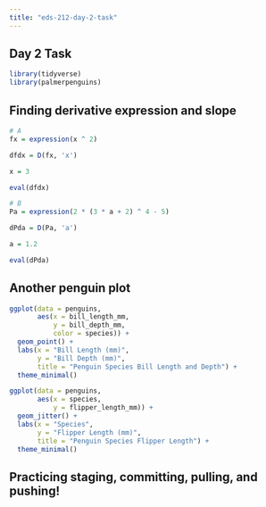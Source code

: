 ```yaml
---
title: "eds-212-day-2-task"
---
```


## Day 2 Task

```r
library(tidyverse)
library(palmerpenguins)
```

## Finding derivative expression and slope

```r
# A
fx = expression(x ^ 2)

dfdx = D(fx, 'x')

x = 3

eval(dfdx)
```

```r
# B 
Pa = expression(2 * (3 * a + 2) ^ 4 - 5)

dPda = D(Pa, 'a')

a = 1.2

eval(dPda)
```

## Another penguin plot

```r
ggplot(data = penguins, 
       aes(x = bill_length_mm, 
           y = bill_depth_mm, 
           color = species)) + 
  geom_point() + 
  labs(x = "Bill Length (mm)", 
       y = "Bill Depth (mm)",
       title = "Penguin Species Bill Length and Depth") +
  theme_minimal()
```

```r
ggplot(data = penguins, 
       aes(x = species, 
           y = flipper_length_mm)) + 
  geom_jitter() + 
  labs(x = "Species", 
       y = "Flipper Length (mm)", 
       title = "Penguin Species Flipper Length") + 
  theme_minimal()
```

## Practicing staging, committing, pulling, and pushing!
